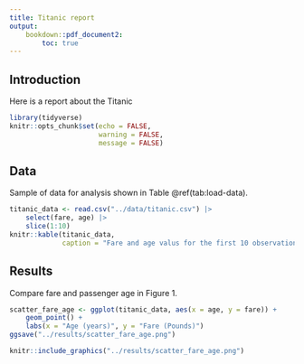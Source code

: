 ```yaml
---
title: Titanic report
output: 
    bookdown::pdf_document2:
        toc: true
---
```

## Introduction

Here is a report about the Titanic

```r
library(tidyverse)
knitr::opts_chunk$set(echo = FALSE,
                      warning = FALSE,
                      message = FALSE)
```

## Data

Sample of data for analysis shown in Table \@ref(tab:load-data).

```r
titanic_data <- read.csv("../data/titanic.csv") |> 
    select(fare, age) |> 
    slice(1:10)
knitr::kable(titanic_data,
             caption = "Fare and age valus for the first 10 observations in the Titanic dataset")
```

## Results

Compare fare and passenger age in Figure 1.

``` r
scatter_fare_age <- ggplot(titanic_data, aes(x = age, y = fare)) +
    geom_point() +
    labs(x = "Age (years)", y = "Fare (Pounds)")
ggsave("../results/scatter_fare_age.png")
```

``` r
knitr::include_graphics("../results/scatter_fare_age.png")
```